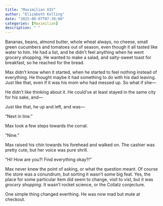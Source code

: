 ```yaml
---
title: "Maximilian XIV"
author: "Elizabeth Kolling"
date: "2025-08-07T07:30:00"
categories: [Maximilian]
description: " "
---
```



Bananas, beans, almond butter, whole wheat always, no cheese, small green cucumbers and tomatoes out of season, even though it all tasted like water to him. He had a list, and he didn’t feel anything when he went grocery shopping. He wanted to make a salad, and salty-sweet toast for breakfast, so he reached for the bread. 

Max didn’t know when it started, when he started to feel nothing instead of everything. He thought maybe it had something to do with his dad leaving. Just like that, even if it was his mom who had messed up. So what if she—

He didn't like thinking about it. He could’ve at least stayed in the same city for his sake, and—

Just like that, he up and left, and was—

“Next in line.”

Max took a few steps towards the corral.

“Nine.”

Max raised his chin towards his forehead and walked on. The cashier was pretty cute, but her voice was pure shrill.

“Hi! How are you?! Find everything okay?!”

Max never knew the point of asking, or what the question meant. Of course the store was a conundrum, but sorting it wasn’t some big feat. Yes, the place for some particular item did seem to change, visit to vist, but it was *grocery shopping*. It wasn’t rocket science, or the Collatz conjecture.

One simple thing changed everthing. He was now mad but mute at checkout. 